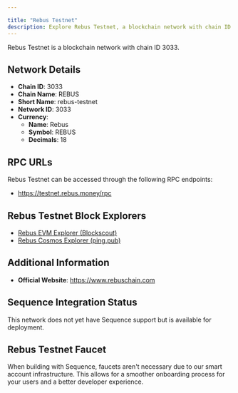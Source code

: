 ```yaml
---

title: "Rebus Testnet"
description: Explore Rebus Testnet, a blockchain network with chain ID 3033. Learn about its native currency, Rebus, and how to interact with the network.
---
```




Rebus Testnet is a blockchain network with chain ID 3033.

## Network Details

- **Chain ID**: 3033
- **Chain Name**: REBUS
- **Short Name**: rebus-testnet
- **Network ID**: 3033
- **Currency**: 
  - **Name**: Rebus
  - **Symbol**: REBUS
  - **Decimals**: 18

## RPC URLs

Rebus Testnet can be accessed through the following RPC endpoints:

- https://testnet.rebus.money/rpc

## Rebus Testnet Block Explorers

- [Rebus EVM Explorer (Blockscout)](https://evm.testnet.rebus.money)
- [Rebus Cosmos Explorer (ping.pub)](https://testnet.rebus.money/rebustestnet)

## Additional Information

- **Official Website**: https://www.rebuschain.com

## Sequence Integration Status

This network does not yet have Sequence support but is available for deployment.

## Rebus Testnet Faucet

When building with Sequence, faucets aren't necessary due to our smart account infrastructure. This allows for a smoother onboarding process for your users and a better developer experience.
